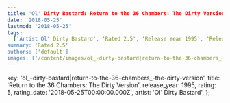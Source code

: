 ```yaml
---
title: 'Ol' Dirty Bastard: Return to the 36 Chambers: The Dirty Version (1995)'
date: '2018-05-25'
lastmod: '2018-05-25'
tags:
  ['Artist Ol' Dirty Bastard', 'Rated 2.5', 'Release Year 1995', 'Release Decade 1990']
summary: 'Rated 2.5'
authors: ['default']
images: ['/content/images/ol_-dirty-bastard|return-to-the-36-chambers_-the-dirty-version.jpg']
---
```


  key: 'ol_-dirty-bastard|return-to-the-36-chambers_-the-dirty-version',
  title: 'Return to the 36 Chambers: The Dirty Version',
  release_year: 1995,
  rating: 5,
  rating_date: '2018-05-25T00:00:00.000Z',
  artist: 'Ol' Dirty Bastard',
};

<MusicRating data={data} />
